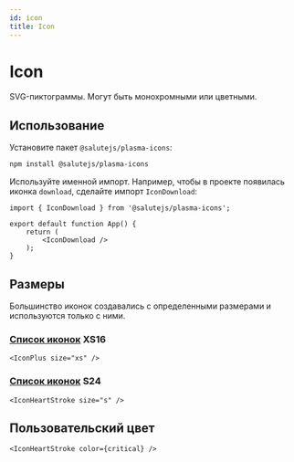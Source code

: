 ```yaml
---
id: icon
title: Icon
---
```


# Icon
SVG-пиктограммы. Могут быть монохромными или цветными.

## Использование
Установите пакет `@salutejs/plasma-icons`:

```bash
npm install @salutejs/plasma-icons
```
Используйте именной импорт.
Например, чтобы в проекте появилась иконка `download`, сделайте импорт `IconDownload`:

```tsx title="App.tsx"
import { IconDownload } from '@salutejs/plasma-icons';

export default function App() {
    return (
        <IconDownload />
    );
}
```

## Размеры
Большинство иконок создавались с определенными размерами и используются только с ними.

### [Список иконок](https://bit.ly/3xRatFG?path=/story/content-icon--xs-size) XS16

```tsx live
<IconPlus size="xs" />
```

### [Список иконок](https://bit.ly/3xRatFG?path=/story/content-icon--small-size) S24

```tsx live
<IconHeartStroke size="s" />
```

## Пользовательский цвет
```tsx live
<IconHeartStroke color={critical} />
```
